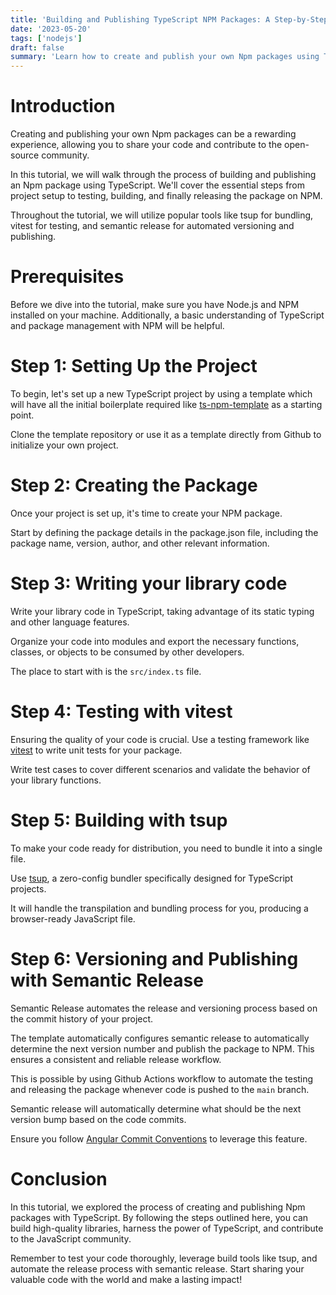 ```yaml
---
title: 'Building and Publishing TypeScript NPM Packages: A Step-by-Step Guide'
date: '2023-05-20'
tags: ['nodejs']
draft: false
summary: 'Learn how to create and publish your own Npm packages using TypeScript. This comprehensive guide covers everything from setting up your project with TypeScript, using tsup for building, vitest for testing, and semantic release for versioning and publishing. Take your TypeScript projects to the next level and share your code with the world!'
---
```


# Introduction

Creating and publishing your own Npm packages can be a rewarding experience, allowing you to share your code and contribute to the open-source community.

In this tutorial, we will walk through the process of building and publishing an Npm package using TypeScript. We'll cover the essential steps from project setup to testing, building, and finally releasing the package on NPM.

Throughout the tutorial, we will utilize popular tools like tsup for bundling, vitest for testing, and semantic release for automated versioning and publishing.

# Prerequisites

Before we dive into the tutorial, make sure you have Node.js and NPM installed on your machine. Additionally, a basic understanding of TypeScript and package management with NPM will be helpful.

# Step 1: Setting Up the Project

To begin, let's set up a new TypeScript project by using a template which will have all the initial boilerplate required like [ts-npm-template](https://github.com/AkashRajpurohit/ts-npm-template) as a starting point.

Clone the template repository or use it as a template directly from Github to initialize your own project.

# Step 2: Creating the Package

Once your project is set up, it's time to create your NPM package.

Start by defining the package details in the package.json file, including the package name, version, author, and other relevant information.

# Step 3: Writing your library code

Write your library code in TypeScript, taking advantage of its static typing and other language features.

Organize your code into modules and export the necessary functions, classes, or objects to be consumed by other developers.

The place to start with is the `src/index.ts` file.

# Step 4: Testing with vitest

Ensuring the quality of your code is crucial. Use a testing framework like [vitest](https://vitest.dev/) to write unit tests for your package.

Write test cases to cover different scenarios and validate the behavior of your library functions.

# Step 5: Building with tsup

To make your code ready for distribution, you need to bundle it into a single file.

Use [tsup](https://tsup.egoist.dev/), a zero-config bundler specifically designed for TypeScript projects.

It will handle the transpilation and bundling process for you, producing a browser-ready JavaScript file.

# Step 6: Versioning and Publishing with Semantic Release

Semantic Release automates the release and versioning process based on the commit history of your project.

The template automatically configures semantic release to automatically determine the next version number and publish the package to NPM. This ensures a consistent and reliable release workflow.

This is possible by using Github Actions workflow to automate the testing and releasing the package whenever code is pushed to the `main` branch.

Semantic release will automatically determine what should be the next version bump based on the code commits.

Ensure you follow [Angular Commit Conventions](https://gist.github.com/brianclements/841ea7bffdb01346392c) to leverage this feature.

# Conclusion

In this tutorial, we explored the process of creating and publishing Npm packages with TypeScript. By following the steps outlined here, you can build high-quality libraries, harness the power of TypeScript, and contribute to the JavaScript community.

Remember to test your code thoroughly, leverage build tools like tsup, and automate the release process with semantic release. Start sharing your valuable code with the world and make a lasting impact!
